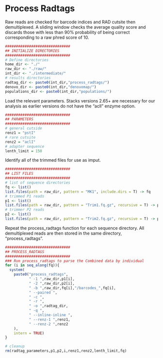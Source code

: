 # Process Radtags

Raw reads are checked for barcode indices and RAD cutsite then demultiplexed. A sliding window checks the average quality score and discards those with less than 90% probability of being correct corresponding to a raw phred score of 10. 

```r
##############################
## INITIALIZE DIRECTORIES
##############################
# Define directories
home_dir <- "./"
raw_dir <- "./raw/"
int_dir <- "./intermediate/"
# results directories
radtag_dir <- paste0(int_dir,"process_radtags/")
denovo_dir <- paste0(int_dir,"denovomap/")
populations_dir <- paste0(int_dir,"populations/")
```

Load the relevant parameters. Stacks versions 2.65+ are necessary for our analysis as earlier versions do not have the "aclI" enzyme option. 

```r
##############################
## PARAMETERS
##############################
# general cutside
renz1 = "pstI"
# rare cutsite
renz2 = "aclI"
# adapter sequence
lenth_limit = 150
```

Identify all of the trimmed files for use as imput.

```r
##############################
## LIST FILES
##############################
# list of sequence directories
fq <- list()
list.files(path = raw_dir, pattern = "MK1", include.dirs = T) -> fq
# trimmed P1 reads
p1 <- list()
list.files(path = raw_dir, pattern = "Trim1.fq.gz", recursive = T) -> p1
# trimmer P2 reads
p2 <- list()
list.files(path = raw_dir, pattern = "Trim2.fq.gz", recursive = T) -> p2
```

Repeat the process_radtags function for each sequence directory. All demultiplexed reads are then stored in the same directory, "process_radtags". 

```r
##############################
## PROCESS_RADTAGS
##############################
### Run process_radtags to parse the Combined data by individual
for (i in seq_along(fq)){
  system(
    paste0("process_radtags",
           " -1 ",raw_dir,p1[i],
           " -2 ",raw_dir,p2[i],
           " -b ",raw_dir,fq[i],"/barcodes_",fq[i],
           " --paired ",
           " -c ",
           " -r ",
           " -o ",radtag_dir,
           " -q ",
           " --inline-inline ",
           " --renz-1 ",renz1,
           " --renz-2 ",renz2
    ),
    intern = TRUE)
}
```

```r
# cleanup
rm(radtag_parameters,p1,p2,i,renz1,renz2,lenth_limit,fq)
```
